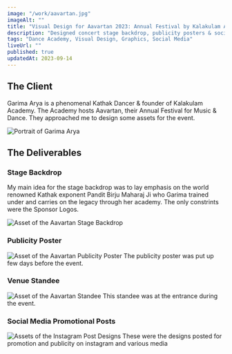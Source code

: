 ```yaml
---
image: "/work/aavartan.jpg"
imageAlt: ""
title: "Visual Design for Aavartan 2023: Annual Festival by Kalakulam Academy"
description: "Designed concert stage backdrop, publicity posters & social content for Aavartan. Aavartan is an Annual Festival of Music & Dance held by Kalakulam Academy."
tags: "Dance Academy, Visual Design, Graphics, Social Media"
liveUrl: ""
published: true
updatedAt: 2023-09-14
---
```


<H2>The Client</H2>

Garima Arya is a phenomenal Kathak Dancer & founder of Kalakulam Academy. The Academy hosts Aavartan, their Annual Festival for Music & Dance. They approached me to design some assets for the event.

<Image
  src="/work/aavartan/1.jpg"
  alt="Portrait of Garima Arya"
  width={848}
  height={601}
/>

<H2>The Deliverables</H2>

### Stage Backdrop

My main idea for the stage backdrop was to lay emphasis on the world renowned Kathak exponent Pandit Birju Maharaj Ji who Garima trained under and carries on the legacy through her academy. The only constrints were the Sponsor Logos.

<Image
  src="/work/aavartan/2.jpg"
  alt="Asset of the Aavartan Stage Backdrop"
  width={848}
  height={567}
/>

### Publicity Poster

<Image
  src="/work/aavartan/3.jpg"
  alt="Asset of the Aavartan Publicity Poster"
  width={848}
  height={848}
/>
The publicity poster was put up few days before the event.

### Venue Standee

<Image
  src="/work/aavartan/4.jpg"
  alt="Asset of the Aavartan Standee"
  width={848}
  height={2035}
/>
This standee was at the entrance during the event.

### Social Media Promotional Posts

<Image
  src="/work/aavartan/5.png"
  alt="Assets of the Instagram Post Designs"
  width={848}
  height={1590}
/>
These were the designs posted for promotion and publicity on instagram and various
media
